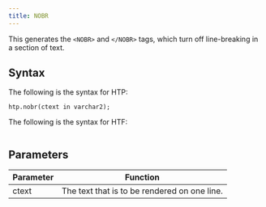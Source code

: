 ```yaml
---
title: NOBR
---
```


This generates the `<NOBR>` and `</NOBR>` tags, which turn off line-breaking in a section of text.

## Syntax

The following is the syntax for HTP:
```
htp.nobr(ctext in varchar2);
```

The following is the syntax for HTF:
```

```

## Parameters

| Parameter | Function |
| --------- | -------- |
| ctext | The text that is to be rendered on one line. |